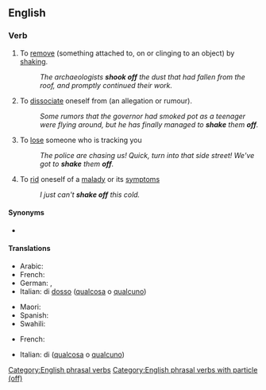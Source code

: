 ==English==

===Verb===
{{en-verb|shakes off|shaking off|shook off|shaken off}}

# To [[remove]] (something attached to, on or clinging to an object) by [[shake|shaking]].
#: ''The archaeologists '''shook off''' the dust that had fallen from the roof, and promptly continued their work.''
# To [[dissociate]] oneself from (an allegation or rumour).
#: ''Some rumors that the governor had smoked pot as a teenager were flying around, but he has finally managed to '''shake''' them '''off'''.''
# To [[lose]] someone who is tracking you
#: ''The police are chasing us! Quick, turn into that side street! We've got to '''shake''' them '''off'''.''
# To [[rid]] oneself of a [[malady]] or its [[symptom]]s
#: ''I just can't '''shake off''' this cold.''

====Synonyms====
* {{l|en|forshake}}

====Translations====
{{trans-top|to remove by shaking}}
* Arabic: {{t|ar|اِنْتَفَضَ}}
* French: {{t+|fr|secouer}}
* German: {{t|de|abschütteln}}, {{t+|de|schütteln}}
* Italian: {{t|it|scrollarsi}} di [[dosso]] ([[qualcosa]] o [[qualcuno]])
{{trans-mid}}
* Maori: {{t|mi|ruirui}}
* Spanish: {{t+|es|sacudir}}
* Swahili: {{t|sw|kung'uta|alt=kukung'uta}}
{{trans-bottom}}

{{trans-top|to lose someone}}
* French: {{t+|fr|semer}}
{{trans-mid}}
* Italian: {{t+|it|liberarsi}} di ([[qualcosa]] o [[qualcuno]])
{{trans-bottom}}

[[Category:English phrasal verbs]]
[[Category:English phrasal verbs with particle (off)]]
